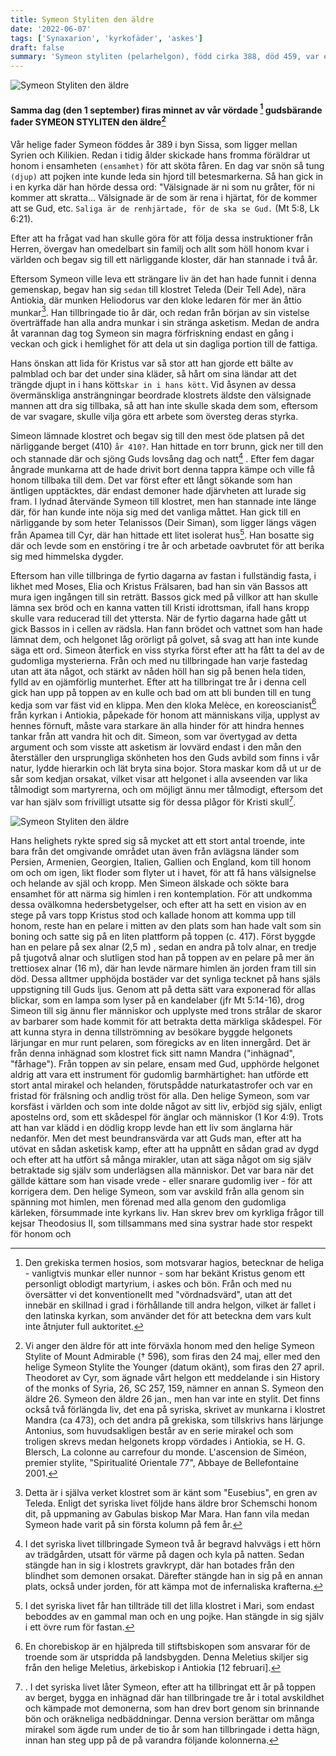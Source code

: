 ```yaml
---
title: Symeon Styliten den äldre
date: '2022-06-07'
tags: ['Synaxarion', 'kyrkofäder', 'askes']
draft: false
summary: 'Symeon styliten (pelarhelgon), född cirka 388, död 459, var en kristen eremit och ett helgon som i cirka 30 år levde på en pelare i Qalat as-Siman nära Aleppo i Syrien för att komma närmare Gud genom böner och askes. '
---
```


![Symeon Styliten den äldre](/static/ortodoxa/symeon-stylite02.png)

#### Samma dag (den 1 september) firas minnet av vår vördade [^1] gudsbärande fader **SYMEON STYLITEN** den äldre[^2]

Vår helige fader Symeon föddes år 389 i byn Sissa, som ligger mellan Syrien och Kilikien.
Redan i tidig ålder skickade hans fromma föräldrar ut honom i ensamheten `(ensamhet)` för att sköta fåren. En dag
var snön så tung `(djup)` att pojken inte kunde leda sin hjord till betesmarkerna. Så han gick in i en kyrka där han hörde dessa ord: "Välsignade är ni som nu gråter, för ni kommer att skratta... Välsignade är de som
är rena i hjärtat, för de kommer att se Gud, etc. `Saliga är de renhjärtade, för de ska se Gud.` (Mt 5:8, Lk 6:21).

Efter att ha frågat vad han skulle göra för att följa dessa instruktioner från Herren, övergav han omedelbart sin familj och allt som höll honom kvar i världen och begav sig till ett närliggande kloster, där han stannade i två år.

Eftersom Symeon ville leva ett strängare liv än det han hade funnit i denna gemenskap, begav han sig `sedan` till klostret Teleda (Deir Tell Ade), nära Antiokia, där munken Heliodorus var den kloke ledaren för mer än åttio munkar[^3]. Han tillbringade tio år där, och redan från början av sin vistelse överträffade han alla andra munkar i sin stränga asketism. Medan de andra åt varannan dag tog Symeon sin magra förfriskning endast en gång i veckan och gick i hemlighet för att dela ut sin dagliga portion till de fattiga.

Hans önskan att lida för Kristus var så stor att han gjorde ett bälte av palmblad och bar det under sina kläder, så hårt om sina ländar att det trängde djupt in i hans kött`skar in i hans kött`. Vid åsynen av dessa övermänskliga ansträngningar beordrade klostrets äldste den välsignade mannen att dra sig tillbaka, så att han inte skulle skada dem som, eftersom de var svagare, skulle vilja göra ett arbete som översteg deras styrka.

Simeon lämnade klostret och begav sig till den mest öde platsen på det närliggande berget (410) `år 410?`. Han hittade en torr brunn, gick ner till den och stannade där och sjöng Guds lovsång dag och natt[^4] . Efter fem dagar ångrade munkarna att de hade drivit bort denna tappra kämpe och ville få honom tillbaka till dem. Det var först efter ett långt sökande som han äntligen upptäcktes, där endast demoner hade djärvheten att lurade sig fram. I lydnad återvände Symeon till klostret, men han stannade inte länge där, för han kunde inte nöja sig med det vanliga måttet. Han gick till en närliggande by som heter Telanissos (Deir Siman), som ligger längs vägen från Apamea till Cyr, där han hittade ett litet isolerat hus[^5]. Han bosatte sig där och levde som en enstöring i tre år och arbetade oavbrutet för att berika sig med himmelska dygder.

Eftersom han ville tillbringa de fyrtio dagarna av fastan i fullständig fasta, i likhet med Moses, Elia och Kristus Frälsaren, bad han sin vän Bassos att mura igen ingången till sin reträtt. Bassos gick med på villkor att han skulle lämna sex bröd och en kanna vatten till Kristi idrottsman, ifall hans kropp skulle vara reducerad till det yttersta. När de fyrtio dagarna hade gått ut gick Bassos in i cellen av rädsla. Han fann brödet och vattnet som han hade lämnat dem, och helgonet låg orörligt på golvet, så svag att han inte kunde säga ett ord. Simeon återfick en viss styrka först efter att ha fått ta del av de gudomliga mysterierna. Från och med nu tillbringade han varje fastedag utan att äta något, och stärkt av nåden höll han sig på benen hela tiden, fylld av en ojämförlig munterhet.
Efter att ha tillbringat tre år i denna cell gick han upp på toppen av en kulle och bad om att bli bunden till en tung kedja som var fäst vid en klippa. Men den kloka Melèce, en koreoscianist[^6] från kyrkan i Antiokia, påpekade för honom att människans vilja, upplyst av hennes förnuft, måste vara starkare än alla hinder för att hindra hennes tankar från att vandra hit och dit. Simeon, som var övertygad av detta argument och som visste att asketism är lovvärd endast i den mån den återställer den ursprungliga skönheten hos den Guds avbild som finns i vår natur, lydde hierarkin och lät bryta sina bojor. Stora maskar kom då ut ur de sår som kedjan orsakat, vilket visar att helgonet i alla avseenden var lika tålmodigt som martyrerna, och om möjligt ännu mer tålmodigt, eftersom det var han själv som frivilligt utsatte sig för dessa plågor för Kristi skull[^7].

[^1]:
    Den grekiska termen hosios, som motsvarar hagios, betecknar de heliga - vanligtvis munkar eller nunnor - som har bekänt
    Kristus genom ett personligt oblodigt martyrium, i askes och bön. Från och med nu översätter vi det konventionellt med
    "vördnadsvärd", utan att det innebär en skillnad i grad i förhållande till andra helgon, vilket är fallet i den latinska kyrkan,
    som använder det för att beteckna dem vars kult inte åtnjuter full auktoritet.

[^2]: Vi anger den äldre för att inte förväxla honom med den helige Symeon Stylite of Mount Admirable († 596), som firas den 24 maj, eller med den helige Symeon Stylite the Younger (datum okänt), som firas den 27 april. Theodoret av Cyr, som ägnade vårt helgon ett meddelande i sin History of the monks of Syria, 26, SC 257, 159, nämner en annan S. Symeon den äldre 26. Symeon den äldre 26 jan., men han var inte en stylit. Det finns också två förlängda liv, det ena på syriska, skrivet av munkarna i klostret Mandra (ca 473), och det andra på grekiska, som tillskrivs hans lärjunge Antonius, som huvudsakligen består av en serie mirakel och som troligen skrevs medan helgonets kropp vördades i Antiokia, se H. G. Blersch, La colonne au carrefour du monde. L'ascension de Siméon, premier stylite, "Spiritualité Orientale 77", Abbaye de Bellefontaine 2001.
[^3]: Detta är i själva verket klostret som är känt som "Eusebius", en gren av Teleda. Enligt det syriska livet följde hans äldre bror Schemschi honom dit, på uppmaning av Gabulas biskop Mar Mara. Han fann vila medan Symeon hade varit på sin första kolumn på fem år.
[^4]: I det syriska livet tillbringade Symeon två år begravd halvvägs i ett hörn av trädgården, utsatt för värme på dagen och kyla på natten. Sedan stängde han in sig i klostrets gravkrypt, där han botades från den blindhet som demonen orsakat. Därefter stängde han in sig på en annan plats, också under jorden, för att kämpa mot de infernaliska krafterna.
[^5]: I det syriska livet får han tillträde till det lilla klostret i Mari, som endast beboddes av en gammal man och en ung pojke. Han stängde in sig själv i ett övre rum för fastan.
[^6]: En chorebiskop är en hjälpreda till stiftsbiskopen som ansvarar för de troende som är utspridda på landsbygden. Denna Meletius skiljer sig från den helige Meletius, ärkebiskop i Antiokia [12 februari].
[^7]: . I det syriska livet låter Symeon, efter att ha tillbringat ett år på toppen av berget, bygga en inhägnad där han tillbringade tre år i total avskildhet och kämpade mot demonerna, som han drev bort genom sin brinnande bön och oräkneliga nedbäddningar. Denna version berättar om många mirakel som ägde rum under de tio år som han tillbringade i detta hägn, innan han steg upp på de på varandra följande kolonnerna.

![Symeon Styliten den äldre](/static/ortodoxa/simeon-stylite01.jpeg)

Hans helighets rykte spred sig så mycket att ett stort antal troende, inte bara från det omgivande området utan även från avlägsna länder som Persien, Armenien, Georgien, Italien, Gallien och England, kom till honom om och om igen, likt floder som flyter ut i havet, för att få hans välsignelse och helande av själ och kropp. Men Simeon älskade och sökte bara ensamhet för att närma sig himlen i ren kontemplation. För att undkomma dessa ovälkomna hedersbetygelser, och efter att ha sett en vision av en stege på vars topp Kristus stod och kallade honom att komma upp till honom, reste han en pelare i mitten av den plats som han hade valt som sin boning och satte sig på en liten plattform på toppen (c. 417). Först byggde han en pelare på sex alnar (2,5 m) , sedan en andra på tolv alnar, en tredje på tjugotvå alnar och slutligen stod han på toppen av en pelare på mer än trettiosex alnar (16 m), där han levde närmare himlen än jorden fram till sin död. Dessa alltmer upphöjda bostäder var det synliga tecknet på hans själs uppstigning till Guds ljus. Genom att på detta sätt vara exponerad för allas blickar, som en lampa som lyser på en kandelaber (jfr Mt 5:14-16), drog Simeon till sig ännu fler människor och upplyste med trons strålar de skaror av barbarer som hade kommit för att betrakta detta märkliga skådespel. För att kunna styra in denna tillströmning av besökare byggde helgonets lärjungar en mur runt pelaren, som föregicks av en liten innergård. Det är från denna inhägnad som klostret fick sitt namn Mandra ("inhägnad", "fårhage").
Från toppen av sin pelare, ensam med Gud, upphörde helgonet aldrig att vara ett instrument för gudomlig barmhärtighet: han utförde ett stort antal mirakel och helanden, förutspådde naturkatastrofer och var en fristad för frälsning och andlig tröst för alla. Den helige Symeon, som var korsfäst i världen och som inte dolde något av sitt liv, erbjöd sig själv, enligt apostelns ord, som ett skådespel för änglar och människor (1 Kor 4:9). Trots att han var klädd i en dödlig kropp levde han ett liv som änglarna här nedanför. Men det mest beundransvärda var att Guds man, efter att ha utövat en sådan asketisk kamp, efter att ha uppnått en sådan grad av dygd och efter att ha utfört så många mirakler, utan att säga något om sig själv betraktade sig själv som underlägsen alla människor. Det var bara när det gällde kättare som han visade vrede - eller snarare gudomlig iver - för att korrigera dem.
Den helige Symeon, som var avskild från alla genom sin spänning mot himlen, men förenad med alla genom den gudomliga kärleken, försummade inte kyrkans liv. Han skrev brev om kyrkliga frågor till kejsar Theodosius II, som tillsammans med sina systrar hade stor respekt för honom och
